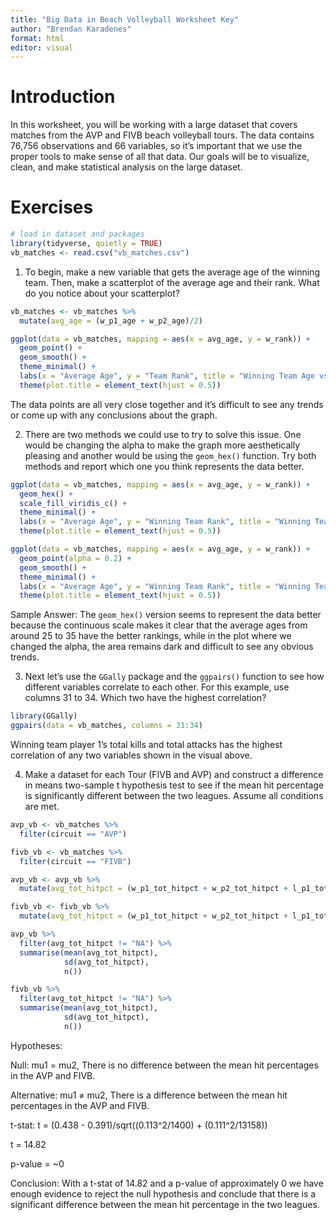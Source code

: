 ```yaml
---
title: "Big Data in Beach Volleyball Worksheet Key"
author: "Brendan Karadenes"
format: html
editor: visual
---
```


# Introduction

In this worksheet, you will be working with a large dataset that covers matches from the AVP and FIVB beach volleyball tours. The data contains 76,756 observations and 66 variables, so it's important that we use the proper tools to make sense of all that data. Our goals will be to visualize, clean, and make statistical analysis on the large dataset.

# Exercises

```r
# load in dataset and packages
library(tidyverse, quietly = TRUE)
vb_matches <- read.csv("vb_matches.csv")
```

1.  To begin, make a new variable that gets the average age of the winning team. Then, make a scatterplot of the average age and their rank. What do you notice about your scatterplot?

```r
vb_matches <- vb_matches %>%
  mutate(avg_age = (w_p1_age + w_p2_age)/2)

ggplot(data = vb_matches, mapping = aes(x = avg_age, y = w_rank)) +
  geom_point() +
  geom_smooth() + 
  theme_minimal() +
  labs(x = "Average Age", y = "Team Rank", title = "Winning Team Age vs. Rank") +
  theme(plot.title = element_text(hjust = 0.5))
```

The data points are all very close together and it's difficult to see any trends or come up with any conclusions about the graph.

2.  There are two methods we could use to try to solve this issue. One would be changing the alpha to make the graph more aesthetically pleasing and another would be using the `geom_hex()` function. Try both methods and report which one you think represents the data better.

```r
ggplot(data = vb_matches, mapping = aes(x = avg_age, y = w_rank)) +
  geom_hex() +
  scale_fill_viridis_c() +
  theme_minimal() +
  labs(x = "Average Age", y = "Winning Team Rank", title = "Winning Team Age vs. Rank") +
  theme(plot.title = element_text(hjust = 0.5))
```

```r
ggplot(data = vb_matches, mapping = aes(x = avg_age, y = w_rank)) +
  geom_point(alpha = 0.2) +
  geom_smooth() + 
  theme_minimal() +
  labs(x = "Average Age", y = "Winning Team Rank", title = "Winning Team Age vs. Rank") +
  theme(plot.title = element_text(hjust = 0.5))
```

Sample Answer: The `geom_hex()` version seems to represent the data better because the continuous scale makes it clear that the average ages from around 25 to 35 have the better rankings, while in the plot where we changed the alpha, the area remains dark and difficult to see any obvious trends.

3.  Next let's use the `GGally` package and the `ggpairs()` function to see how different variables correlate to each other. For this example, use columns 31 to 34. Which two have the highest correlation?

```r
library(GGally)
ggpairs(data = vb_matches, columns = 31:34)
```

Winning team player 1's total kills and total attacks has the highest correlation of any two variables shown in the visual above.

4.  Make a dataset for each Tour (FIVB and AVP) and construct a difference in means two-sample t hypothesis test to see if the mean hit percentage is significantly different between the two leagues. Assume all conditions are met.

```r
avp_vb <- vb_matches %>%
  filter(circuit == "AVP")

fivb_vb <- vb_matches %>%
  filter(circuit == "FIVB")
```

```r
avp_vb <- avp_vb %>%
  mutate(avg_tot_hitpct = (w_p1_tot_hitpct + w_p2_tot_hitpct + l_p1_tot_hitpct + l_p2_tot_hitpct)/4)
```

```r
fivb_vb <- fivb_vb %>%
  mutate(avg_tot_hitpct = (w_p1_tot_hitpct + w_p2_tot_hitpct + l_p1_tot_hitpct + l_p2_tot_hitpct)/4)
```

```r
avp_vb %>%
  filter(avg_tot_hitpct != "NA") %>%
  summarise(mean(avg_tot_hitpct),
            sd(avg_tot_hitpct),
            n())
```

```r
fivb_vb %>%
  filter(avg_tot_hitpct != "NA") %>%
  summarise(mean(avg_tot_hitpct),
            sd(avg_tot_hitpct),
            n())
```

Hypotheses:

Null: mu1 = mu2, There is no difference between the mean hit percentages in the AVP and FIVB.

Alternative: mu1 ≠ mu2, There is a difference between the mean hit percentages in the AVP and FIVB.

t-stat: t = (0.438 - 0.391)/sqrt((0.113\^2/1400) + (0.111\^2/13158))

t = 14.82

p-value = \~0

Conclusion: With a t-stat of 14.82 and a p-value of approximately 0 we have enough evidence to reject the null hypothesis and conclude that there is a significant difference between the mean hit percentage in the two leagues.
